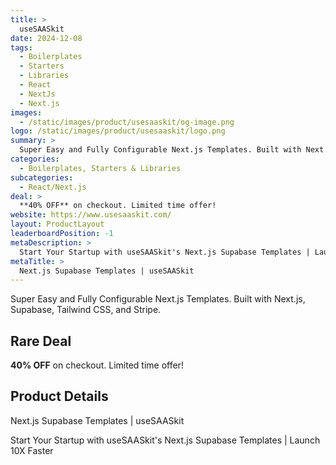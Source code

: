 ```yaml
---
title: >
  useSAASkit
date: 2024-12-08
tags:
  - Boilerplates
  - Starters
  - Libraries
  - React
  - NextJs
  - Next.js
images:
  - /static/images/product/usesaaskit/og-image.png
logo: /static/images/product/usesaaskit/logo.png
summary: >
  Super Easy and Fully Configurable Next.js Templates. Built with Next.js, Supabase, Tailwind CSS, and Stripe.
categories:
  - Boilerplates, Starters & Libraries
subcategories:
  - React/Next.js
deal: >
  **40% OFF** on checkout. Limited time offer!
website: https://www.usesaaskit.com/
layout: ProductLayout
leaderboardPosition: -1
metaDescription: >
  Start Your Startup with useSAASkit's Next.js Supabase Templates | Launch 10X Faster
metaTitle: >
  Next.js Supabase Templates | useSAASkit
---
```

Super Easy and Fully Configurable Next.js Templates. Built with Next.js, Supabase, Tailwind CSS, and Stripe.

## Rare Deal

**40% OFF** on checkout. Limited time offer!

## Product Details

Next.js Supabase Templates | useSAASkit

Start Your Startup with useSAASkit's Next.js Supabase Templates | Launch 10X Faster
